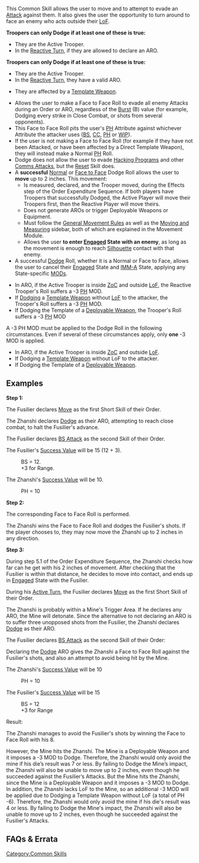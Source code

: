 {{section-common-skills}}


This Common Skill allows the user to move and to attempt to evade an [[Attack]] against them. It also gives the user the opportunity to turn around to face an enemy who acts outside their [[LoF]]. 

{{skillbox |greenyellow| DODGE | SHORT SKILL / ARO}}
{{skill-label | Movement}}
{{Requirements}}
{{update | PDF 2.1, July 2023}}
'''Troopers can only Dodge if at least one of these is true:'''
* They are the Active Trooper.
* In the [[Reactive Turn]], {{erratahighlight}}if they are allowed to declare an ARO.{{erratahighlight-end}}
{{update-end}}
{{original}}
'''Troopers can only Dodge if at least one of these is true:'''
* They are the Active Trooper.
* In the [[Reactive Turn]], {{originalhighlight}}they have a valid ARO.{{originalhighlight-end}}
* {{originalhighlight}}They are affected by a [[Template Weapon]]. {{originalhighlight-end}}
{{original-end}}
{{effects}}
*Allows the user to make a Face to Face Roll to evade all enemy Attacks during an Order or ARO, regardless of the [[Burst]] (B) value (for example, Dodging every strike in Close Combat, or shots from several opponents).  
*This Face to Face Roll pits the user's [[PH]] Attribute against whichever Attribute the attacker uses ([[BS]], [[CC]], [[PH]] or [[WIP]]).
*If the user is not making a Face to Face Roll (for example if they have not been Attacked, or have been affected by a Direct Template Weapon), they will instead make a Normal [[PH]] Roll.
*Dodge does not allow the user to evade [[Hacking Programs]] and other [[Comms Attacks]], but the [[Reset]] Skill does.
*A '''successful''' [[Normal]] or [[Face to Face]] Dodge Roll allows the user to '''move''' up to 2 inches. This movement:
**Is measured, declared, and the Trooper moved, during the Effects step of the Order Expenditure Sequence. If both players have Troopers that successfully Dodged, the Active Player will move their Troopers first, then the Reactive Player will move theirs.
**Does not generate AROs or trigger Deployable Weapons or Equipment.
**Must follow the [[General Movement Rules]] as well as the [[Moving and Measuring]] sidebar, both of which are explained in the Movement Module.
**Allows the user '''to enter [[Engaged]] State with an enemy''', as long as the movement is enough to reach [[Silhouette]] contact with that enemy.
*A successful [[Dodge]] Roll, whether it is a Normal or Face to Face, allows the user to cancel their [[Engaged]] State and [[IMM-A]] State, applying any State-specific [[MODs]].


{{important-start}}
{{c1}}
*In ARO, if the Active Trooper is inside [[ZoC]] and outside [[LoF]], the Reactive Trooper's Roll suffers a -3 [[PH]] MOD.
*If [[Dodging]] a [[Template Weapon]] without [[LoF]] to the attacker, the Trooper's Roll suffers a -3 [[PH]] MOD. 
*If Dodging the Template of a [[Deployable Weapon]], the Trooper's Roll suffers a -3 [[PH]] MOD
{{c1end}}{{n4list}}
A -3 PH MOD must be applied to the Dodge Roll in the following circumstances. Even if several of these circumstances apply, only '''one''' -3 MOD is applied.
* In ARO, if the Active Trooper is inside [[ZoC]] and outside [[LoF]]. 
* If Dodging a [[Template Weapon]] without LoF to the attacker.
* If Dodging the Template of a [[Deployable Weapon]].
{{n4end}}
{{important-end}}


==Examples==
{{greybox-start | Example of Dodge and Engaged State}}
'''Step 1:'''

The Fusilier declares [[Move]] as the first Short Skill of their Order. 

The Zhanshi declares [[Dodge]] as their ARO, attempting to reach close combat, to halt the Fusilier's advance. 

The Fusilier declares [[BS Attack]] as the second Skill of their Order.

The Fusilier's [[Success Value]] will be 15 (12 + 3).

:BS = 12.
:+3 for Range.

The Zhanshi's [[Success Value]] will be 10.

:PH = 10
{{image | name=eng-dodge-engaged-1.jpg | style=512border }}

'''Step 2:'''

The corresponding Face to Face Roll is performed. 

The Zhanshi wins the Face to Face Roll and dodges the Fusilier's shots. If the player chooses to, they may now move the Zhanshi up to 2 inches in any direction.

{{image | name=eng-dodge-engaged-2.jpg | style=512border }}

'''Step 3:'''

During step 5.1 of the Order Expenditure Sequence, the Zhanshi checks how far can he get with his 2 inches of movement. After checking that the Fusilier is within that distance, he decides to move into contact, and ends up in [[Engaged]] State with the Fusilier.

{{image | name=eng-dodge-engaged-3.jpg | style=512border }}
{{greybox-end}}


{{greybox-start | Example of Dodge and a Deployable Weapon}}
{{image | name=eng-dodge-deployable.jpg | style=512border }}

During his [[Active Turn]], the Fusilier declares [[Move]] as the first Short Skill of their Order. 

The Zhanshi is probably within a Mine's Trigger Area. If he declares any ARO, the Mine will detonate. Since the alternative to not declaring an ARO is to suffer three unopposed shots from the Fusilier, the Zhanshi declares [[Dodge]] as their ARO. 

The Fusilier declares [[BS Attack]] as the second Skill of their Order: 

Declaring the [[Dodge]] ARO gives the Zhanshi a Face to Face Roll against the Fusilier's shots, and also an attempt to avoid being hit by the Mine. 

The Zhanshi's [[Success Value]] will be 10

:PH = 10

The Fusilier's [[Success Value]] will be 15

:BS = 12
:+3 for Range

Result:

The Zhanshi manages to avoid the Fusilier's shots by winning the Face to Face Roll with his 8. 

{{update | PDF 2.1, July 2023}}
{{erratahighlight}}However, the Mine hits the Zhanshi. The Mine is a Deployable Weapon and it imposes a -3 MOD to Dodge.{{erratahighlight-end}} Therefore, the Zhanshi would only avoid the mine if his die’s result was {{erratahighlight}}7{{erratahighlight-end}} or less. By failing to Dodge the Mine’s impact, the Zhanshi will also be unable to move up to 2 inches, even though he succeeded against the Fusilier’s Attacks.
{{update-end}}
{{original}}
{{originalhighlight}}But the Mine hits the Zhanshi, since the Mine is a Deployable Weapon and it imposes a -3 MOD to Dodge. In addition, the Zhanshi lacks LoF to the Mine, so an additional -3 MOD will be applied due to Dodging a Template Weapon without LoF (a total of PH -6).{{originalhighlight-end}} Therefore, the Zhanshi would only avoid the mine if his die's result was {{originalhighlight}}4{{originalhighlight-end}} or less. By failing to Dodge the Mine's impact, the Zhanshi will also be unable to move up to 2 inches, even though he succeeded against the Fusilier's Attacks.
{{original-end}}
{{greybox-end}}


== FAQs & Errata ==

{{faqbox |
type = faq |
title = N4 FAQ |
version = 1.0, Jan 2021 |
q = Q: Do State MODs all stack with each other? For example, if a Trooper is in IMM-B and Targeted State, do they apply a -6 MOD to all their Reset Rolls? |
a = A: Yes. |
related = [[Dodge]], [[Immobilized-A State]], [[Immobilized-B State]], [[Isolated State]], [[Reset]], [[Targeted State]] }}


{{faqbox |
type = faq |
title = <s>N4 FAQ</s> |
version = Removed in 1.1.1, Dec 2021 <s>1.0, Jan 2021</s> |
q = <s>Q: How do Hacking Area AROs work, and do they allow the Trooper to Dodge?</s> |
a = <s>A: Hacking Program AROs and Reset AROs are considered valid AROs for a Hacker if the Active Trooper is inside the Hacker’s Hacking Area. Dodge AROs are not considered valid for Hacking Area AROs.</s>  |
related = [[Dodge]], [[Hacking Area]], [[Reset]] }}


{{faqbox |
type = errata |
title = N4 Errata |
version = 1.0, Jan 2021 |
q = [Errata] How do Dodge MODs stack for Deployable Weapons, Templates from outside LoF and AROs to Troopers inside ZoC but outside LoF? |
a = The rules text in the Important box on p83 takes priority over the examples.
In the Dodge and Deployable Weapon example, the Zhanshi is suffering a single -3 MOD, not -6. |
related = [[Dodge]], [[Template Weapons and Equipment]] }}


{{faqbox |
type = faq |
title = N4 FAQ |
version = Updated 1.1.1, Dec 2021 |
q = <s>Q: Can the target Dodge the Berserk Attack?</s> {{erratahighlight}}Q: Can a Dodge avoid the CC Attack part of a Berserk Entire Order?{{erratahighlight-end}} |
a = <s>A: No. Berserk does not produce Face to Face Rolls, so you will not avoid the Attack.</s> {{erratahighlight}}A: No, Berserk cannot be evaded with a Dodge.{{erratahighlight-end}} A Successful Dodge Roll will only allow the Trooper to move and cancel the Engaged State. |
related = [[Berserk]], [[Dodge]] }}


{{faqbox |
type = faq |
title = N4 FAQ |
version = 1.3, Nov 2022 |
q = Q: What happens if a Trooper loses and gains points of W/STR or has States inflicted and cancelled simultaneously? For example, if an Engineer cancels a Trooper's IMM-A State at the same time as the Trooper is hit by a Riotstopper. |
a = A: Apply the positive effect to the Trooper first. Then apply the negative effect. For example, make the Engineer's WIP Roll to cancel the Trooper's IMM-A State, then make the PH-6 Saving Roll against the Riotstopper's PARA ammunition. This can result in the original IMM-A State being cancelled and a new State being inflicted. |
related = [[Doctor]], [[Dodge]], [[Engineer]], [[GizmoKit]], [[MediKit]], [[Protheion]], [[Reset]] }}


{{section-common-skills}}


[[Category:Common Skills]]
